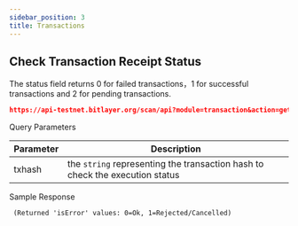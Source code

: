 ---
sidebar_position: 3
title: Transactions
---

## Check Transaction Receipt Status
The status field returns 0 for failed transactions，1 for successful transactions and 2 for pending transactions.

```json
https://api-testnet.bitlayer.org/scan/api?module=transaction&action=gettxreceiptstatus&txhash=0x211beec218f9a19ba3acb440ecacbcd7d5bb1dfad7f591e24ffc999efb7f9d69
```

<Tabs>
  <TabItem value="request" label="Request" default>
    Query Parameters

| Parameter | Description                                            |
|---|---|
| txhash | the `string` representing the transaction hash to check the execution status |

    
  </TabItem>
  <TabItem value="response" label="Response">
    Sample Response
      
     (Returned 'isError' values: 0=Ok, 1=Rejected/Cancelled)



  </TabItem>
</Tabs>